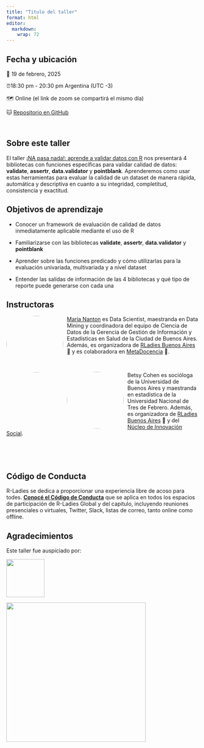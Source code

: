 ```yaml
---
title: "Titulo del taller"
format: html
editor: 
  markdown: 
    wrap: 72
---
```


## Fecha y ubicación

📆 19 de febrero, 2025

⏰18:30 pm - 20:30 pm Argentina (UTC -3)

🗺️ Online (el link de zoom se compartirá el mismo día)

🐱 [Repositorio en
GitHub](https://github.com/mcnanton/RladiesBA-TallerValidacionDatos)

\

## Sobre este taller

El taller [¡NA pasa nada!: aprende a validar datos con
R](https://www.meetup.com/rladies-buenos-aires/events/305989967/) nos
presentará 4 bibliotecas con funciones específicas para validar calidad
de datos: **validate**, **assertr**, **data.validator** y
**pointblank**. Aprenderemos como usar estas herramientas para evaluar
la calidad de un dataset de manera rápida, automática y descriptiva en
cuanto a su integridad, completitud, consistencia y exactitud.

## Objetivos de aprendizaje

-   Conocer un framework de evaluación de calidad de datos
    inmediatamente aplicable mediante el uso de R

-   Familiarizarse con las bibliotecas **validate**, **assertr**,
    **data.validator** y **pointblank**

-   Aprender sobre las funciones predicado y cómo utilizarlas para la
    evaluación univariada, multivariada y a nivel dataset

-   Entender las salidas de información de las 4 bibliotecas y qué tipo
    de reporte puede generarse con cada una

## Instructoras

![](images/maria_cristina_nanton.jpeg){style="float:left;padding: 0 10px 0 0; border-radius:50%"
width="149"}

[María Nanton](https://rladiesba.netlify.app/author/maria-nanton/) es
Data Scientist, maestranda en Data Mining y coordinadora del equipo de
Ciencia de Datos de la Gerencia de Gestión de Información y Estadísticas
en Salud de la Ciudad de Buenos Aires. Además, es organizadora de
[RLadies Buenos Aires](https://rladiesba.netlify.app/) 💜 y es
colaboradora en [MetaDocencia](https://www.metadocencia.org/) 🍎.

<br>

![](images/betsy2.png){style="float:left;padding: 0 10px 0 0; border-radius:50%"
width="149"}

Betsy Cohen es socióloga de la Universidad de Buenos Aires y maestranda
en estadística de la Universidad Nacional de Tres de Febrero. Además, es
organizadora de [RLadies Buenos Aires](https://rladiesba.netlify.app/)
💜 y del [Núcleo de Innovación
Social](https://www.linkedin.com/company/nucleois/?originalSubdomain=ar).\

\

<br>


## Código de Conducta

R-Ladies se dedica a proporcionar una experiencia libre de acoso para
todes. [**Conocé el Código de
Conducta**](https://github.com/rladies/.github/blob/master/CODE_OF_CONDUCT.md#spanish)
que se aplica en todos los espacios de participación de R-Ladies Global
y del capitulo, incluyendo reuniones presenciales o virtuales, Twitter,
Slack, listas de correo, tanto online como offline.

## Agradecimientos

Este taller fue auspiciado por:

[![](slides/images/rladies-logo.png){width="100"}](https://rladies.org/)

[![](slides/images/rconsortium.png){width="366"}](https://r-consortium.org/)
